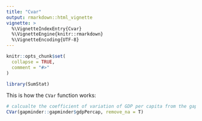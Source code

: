 ```yaml
---
title: "Cvar"
output: rmarkdown::html_vignette
vignette: >
  %\VignetteIndexEntry{Cvar}
  %\VignetteEngine{knitr::rmarkdown}
  %\VignetteEncoding{UTF-8}
---
```


```r
knitr::opts_chunk$set(
  collapse = TRUE,
  comment = "#>"
)
```

```r
library(SumStat)
```

This is how the `CVar` function works:
```r
# calcualte the coefficient of variation of GDP per capita from the gapminder dataset
CVar(gapminder::gapminder$gdpPercap, remove_na = T)
```
